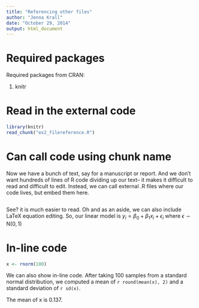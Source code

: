 ```yaml
---
title: "Referencing other files"
author: "Jenna Krall"
date: "October 29, 2014"
output: html_document
---
```



# Required packages

Required packages from CRAN: 

1. knitr


# Read in the external code
```r
library(knitr)
read_chunk("ex2_filereference.R")
```




# Can call code using chunk name

Now we have a bunch of text, say for a manuscript or report.  And we don't want hundreds of lines of R code dividing up our text-- it makes it difficult to read and difficult to edit.  Instead, we can call external .R files where our code lives, but embed them here.


```r
```

See?  it is much easier to read.  Oh and as an aside, we can also include LaTeX equation editing.  So, our linear model is $y_i = \beta_0 + \beta_1 x_i + \epsilon_i$ where $\epsilon\sim \text{N}(0, 1)$



# In-line code

```r
x <- rnorm(100)
```

We can also show in-line code.  After taking 100 samples from a standard normal distribution, we computed a mean of `r round(mean(x), 2)` and a standard deviation of `r sd(x)`.  

The mean of x is 0.137.

